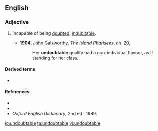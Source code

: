 ==English==

===Adjective===
{{en-adj|-}}

# {{label|en|rare}} Incapable of being [[doubt]]ed; [[indubitable]].
#* '''1904''', [[w:John_Galsworthy|John Galsworthy]], ''The Island Pharisees'', ch. 20,
#*: Her '''undoubtable''' quality had a non-individual flavour, as if standing for her class.

====Derived terms====
* {{l|en|undoubtably}}

====References====
* {{R:Webster 1913}}
* {{R:Dictionary.com}}
* ''Oxford English Dictionary'', 2nd ed., 1989.

[[io:undoubtable]]
[[ta:undoubtable]]
[[vi:undoubtable]]